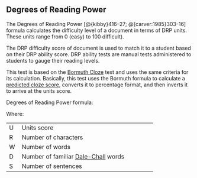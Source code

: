 ## Degrees of Reading Power\index{Degrees of Reading Power|(ii} {-#sec-degrees-of-reading-power}

The Degrees of Reading Power [@{kibby}416–27; @{carver:1985}303-16] formula calculates the difficulty level of a document in terms of DRP units. These units range from 0 (easy) to 100 difficult).

The DRP difficulty score of document is used to match it to a student based on their DRP ability score. DRP ability tests are manual tests administered to students to gauge their reading levels.

This test is based on the [Bormuth Cloze](#sec-bormuth-cloze-mean-machine-passage) test and uses the same criteria for its calculation. Basically, this test uses the Bormuth formula to calculate a [predicted cloze score](#sec-cloze), converts it to percentage format, and then inverts it to arrive at the units score.

Degrees of Reading Power formula:

\begin{align*}
  U = & 100 - 100*(.886593 - .083640*(R/W) + \\
      & .161911*(D/W)^3 - .021401*(W/S) + \\
      & .000577*(W/S)^2 - .000005*(W/S)^3)
\end{align*}

Where:

+:----+:------------------------------------+
| U   | Units score                         |
+-----+-------------------------------------+
| R   | Number of characters                |
+-----+-------------------------------------+
| W   | Number of words                     |
+-----+-------------------------------------+
| D   | Number of familiar [Dale-Chall](#sec-dale-chall-test) words |
+-----+-------------------------------------+
| S   | Number of sentences                 |
+-----+-------------------------------------+

\index{Degrees of Reading Power|)}

\newpage